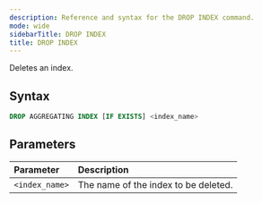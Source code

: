 ```yaml
---
description: Reference and syntax for the DROP INDEX command.
mode: wide
sidebarTitle: DROP INDEX
title: DROP INDEX
---
```


Deletes an index.

## Syntax

```sql
DROP AGGREGATING INDEX [IF EXISTS] <index_name>
```

## Parameters


| Parameter      | Description                          |
| :-------------- | :------------------------------------ |
| `<index_name>` | The name of the index to be deleted. |

